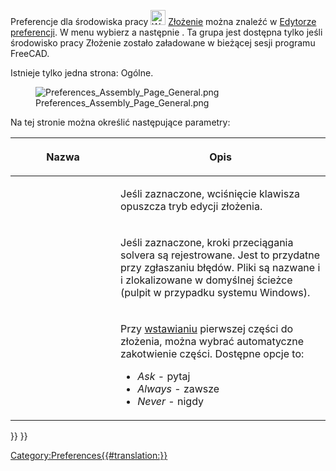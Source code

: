 <languages/>

{{Docnav/pl
|[[Assembly_CreateJointBelt/pl|Utwórz połączenie pasowe]]
|
|[[Assembly_Workbench/pl|środowisko pracy Złożenie]]
|IconL=Assembly_CreateJointBelt.svg
|IconR=
|IconC=Workbench_Assembly.svg
}}

{{TOCright}}

<div class="mw-translate-fuzzy">
Preferencje dla środowiska pracy [[Image:Workbench_Assembly.svg|24px|link=Assembly_Workbench]] [[Assembly_Workbench/pl|Złożenie]] można znaleźć w [[Preferences_Editor/pl|Edytorze preferencji]]. W menu wybierz {{MenuCommand|Edycja → Preferencje...}} a następnie {{MenuCommand|[[Image:Workbench_Assembly.svg|16px]] Złożenie}}. Ta grupa jest dostępna tylko jeśli środowisko pracy Złożenie zostało załadowane w bieżącej sesji programu FreeCAD.
</div>

Istnieje tylko jedna strona: Ogólne.

[[Image:Preferences_Assembly_Page_General.png]]

Na tej stronie można określić następujące parametry:

{| class="wikitable"
!style="width: 33%;"|Nazwa
!style="width: 66%;"|Opis
|-
| {{MenuCommand|Esc leaves edit mode}}
| Jeśli zaznaczone, wciśnięcie klawisza {{KEY|Esc}} opuszcza tryb edycji złożenia.
|-
| {{MenuCommand|Log dragging steps}}
| Jeśli zaznaczone, kroki przeciągania solvera są rejestrowane. Jest to przydatne przy zgłaszaniu błędów. Pliki są nazwane {{FileName|runPreDrag.asmt}} i {{FileName|dragging.log}} i zlokalizowane w domyślnej ścieżce {{Incode|std::ofstream}} (pulpit w przypadku systemu Windows).
|-
| {{MenuCommand|Ground first part}}
| Przy [[Assembly_InsertLink/pl|wstawianiu]] pierwszej części do złożenia, można wybrać automatyczne zakotwienie części. Dostępne opcje to:
* ''Ask'' - pytaj
* ''Always'' - zawsze
* ''Never'' - nigdy
|}


{{Docnav/pl
|[[Assembly_CreateJointBelt/pl|Utwórz połączenie pasowe]]
|
|[[Assembly_Workbench/pl|środowisko pracy Złożenie]]
|IconL=Assembly_CreateJointBelt.svg
|IconR=
|IconC=Workbench_Assembly.svg
}}

{{Assembly_Tools_navi{{#translation:}}}}
{{Userdocnavi{{#translation:}}}}
[[Category:Preferences{{#translation:}}]]